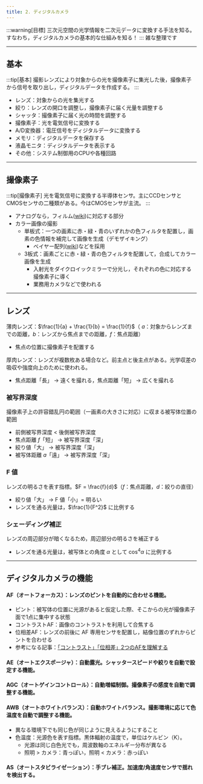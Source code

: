 ```yaml
---
title: 2. ディジタルカメラ
---
```

:::warning[目標]
三次元空間の光学情報を二次元データに変換する手法を知る。  
すなわち，ディジタルカメラの基本的な仕組みを知る！
:::
雑な整理です

---

## 基本
:::tip[基本]
撮影レンズにより対象からの光を撮像素子に集光した後，撮像素子から信号を取り出し，ディジタルデータを作成する。
:::
- レンズ：対象からの光を集光する
- 絞り：レンズの開口を調整し，撮像素子に届く光量を調整する
- シャッタ：撮像素子に届く光の時間を調整する
- 撮像素子：光を電気信号に変換する
- A/D変換器：電圧信号をディジタルデータに変換する
- メモリ：ディジタルデータを保存する
- 液晶モニタ：ディジタルデータを表示する
- その他：システム制御用のCPUや各種回路

---

## 撮像素子
:::tip[撮像素子]
光を電気信号に変換する半導体センサ。主にCCDセンサとCMOSセンサの二種類がある。今はCMOSセンサが主流。
:::
- アナログなら，フィルム([wiki](https://ja.wikipedia.org/wiki/%E5%86%99%E7%9C%9F%E3%83%95%E3%82%A3%E3%83%AB%E3%83%A0))に対応する部分
- カラー画像の撮影
    - 単板式：一つの画素に赤・緑・青のいずれかの色フィルタを配置し，画素の色情報を補完して画像を生成（デモザイキング）
        - ベイヤー配列([wiki](https://ja.wikipedia.org/wiki/%E3%83%99%E3%82%A4%E3%83%A4%E3%83%BC%E3%83%95%E3%82%A3%E3%83%AB%E3%82%BF%E3%83%BC))などを採用
    - 3板式：画素ごとに赤・緑・青の色フィルタを配置して，合成してカラー画像を生成
        - 入射光をダイクロイックミラーで分光し，それぞれの色に対応する撮像素子に導く
        - 業務用カメラなどで使われる

---
## レンズ
薄肉レンズ：$\frac{1}{a} + \frac{1}{b} = \frac{1}{f}$（ $a$：対象からレンズまでの距離，$b$：レンズから焦点までの距離，$f$：焦点距離）
- 焦点の位置に撮像素子を配置する

厚肉レンズ：レンズが複数枚ある場合など。前主点と後主点がある。光学収差の吸収や強度向上のために使われる。

- 焦点距離「長」 $\rightarrow$ 遠くを撮れる，焦点距離「短」 $\rightarrow$ 広くを撮れる

### 被写界深度
撮像素子上の許容錯乱円の範囲（一画素の大きさに対応）に収まる被写体位置の範囲
- 前側被写界深度 < 後側被写界深度
- 焦点距離 $f$「短」 $\rightarrow$ 被写界深度「深」
- 絞り値「大」 $\rightarrow$ 被写界深度「深」
- 被写体距離 $a$「遠」 $\rightarrow$ 被写界深度「深」

### F 値
レンズの明るさを表す指標。$F = \frac{f}{d}$（$f$：焦点距離，$d$：絞りの直径）
- 絞り値「大」 $\rightarrow$ F 値「小」= 明るい
- レンズを通る光量は，$\frac{1}{F^2}$ に比例する

### シェーディング補正
レンズの周辺部分が暗くなるため，周辺部分の明るさを補正する
- レンズを通る光量は，被写体との角度 $\alpha$ として $\cos^4 \alpha$ に比例する

---
## ディジタルカメラの機能

#### AF（オートフォーカス）：レンズのピントを自動的に合わせる機能。
- ピント：被写体の位置に光源があると仮定した際、そこからの光が撮像素子面で1点に集中する状態
- コントラストAF：画像のコントラストを利用して合焦する
- 位相差AF：レンズの前後に AF 専用センサを配置し，結像位置のずれからピントを合わせる
- 参考になる記事：[「コントラスト」「位相差」2つのAFを理解する](https://www.itmedia.co.jp/dc/articles/1009/14/news026.html)

#### AE（オートエクスポージャ）：自動露光。シャッタースピードや絞りを自動で設定する機能。

#### AGC（オートゲインコントロール）：自動増幅制御。撮像素子の感度を自動で調整する機能。

#### AWB（オートホワイトバランス）：自動ホワイトバランス。撮影環境に応じて色温度を自動で調整する機能。
- 異なる環境下でも同じ色が同じように見えるようにすること
- 色温度：光源色を表す指標。黒体輻射の温度で，単位はケルビン（K）。
    - 光源は同じ白色光でも，周波数軸のエネルギー分布が異なる
    - 照明 > カメラ：青っぽい，照明 < カメラ：赤っぽい

#### AS（オートスタビライゼーション）：手ブレ補正。加速度/角速度センサで揺れを検出する。

